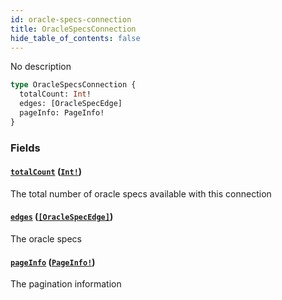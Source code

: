 ```yaml
---
id: oracle-specs-connection
title: OracleSpecsConnection
hide_table_of_contents: false
---
```



No description

```graphql
type OracleSpecsConnection {
  totalCount: Int!
  edges: [OracleSpecEdge]
  pageInfo: PageInfo!
}
```


### Fields

#### [`totalCount`](#) ([`Int!`](/mainnet/api/graphql/scalars/int))

The total number of oracle specs available with this connection


#### [`edges`](#) ([`[OracleSpecEdge]`](/mainnet/api/graphql/objects/oracle-spec-edge))

The oracle specs


#### [`pageInfo`](#) ([`PageInfo!`](/mainnet/api/graphql/objects/page-info))

The pagination information




